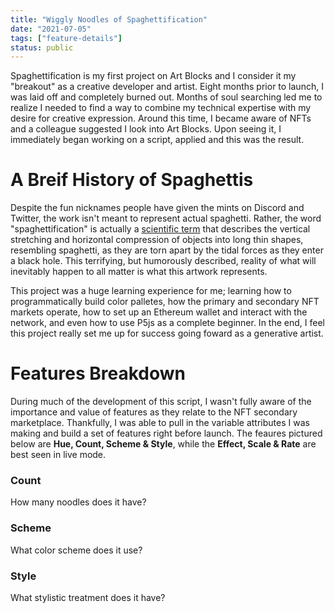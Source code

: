 ```yaml
---
title: "Wiggly Noodles of Spaghettification"
date: "2021-07-05"
tags: ["feature-details"]
status: public
---
```


Spaghettification is my first project on Art Blocks and I consider it my "breakout" as a creative developer and artist. Eight months prior to launch, I was laid off and completely burned out. Months of soul searching led me to realize I needed to find a way to combine my technical expertise with my desire for creative expression. Around this time, I became aware of NFTs and a colleague suggested I look into Art Blocks. Upon seeing it, I immediately began working on a script, applied and this was the result.

<Grid cols={3} gap={6}>
    <ImageEmbed
        src="spaghettification-thumb-0.jpg"
        alt="Spaghettification Thumbnail"
        width={512}
        height={512}
        mode="grid-item"
        priority="true"
    />
    <ImageEmbed
        src="spaghettification-thumb-1.jpg"
        alt="Spaghettification Thumbnail"
        width={512}
        height={512}
        mode="grid-item"
        priority="true"
    />
    <ImageEmbed
        src="spaghettification-thumb-2.jpg"
        alt="Spaghettification Thumbnail"
        width={512}
        height={512}
        mode="grid-item"
        priority="true"
    />
    <ImageEmbed
        src="spaghettification-thumb-3.jpg"
        alt="Spaghettification Thumbnail"
        width={512}
        height={512}
        mode="grid-item"
        priority="true"
    />
    <ImageEmbed
        src="spaghettification-thumb-4.jpg"
        alt="Spaghettification Thumbnail"
        width={512}
        height={512}
        mode="grid-item"
        priority="true"
    />
    <ImageEmbed
        src="spaghettification-thumb-5.jpg"
        alt="Spaghettification Thumbnail"
        width={512}
        height={512}
        mode="grid-item"
        priority="true"
    />
</Grid>

# A Breif History of Spaghettis

Despite the fun nicknames people have given the mints on Discord and Twitter, the work isn't meant to represent actual spaghetti. Rather, the word "spaghettification" is actually a [scientific term](https://en.wikipedia.org/wiki/Spaghettification) that describes the vertical stretching and horizontal compression of objects into long thin shapes, resembling spaghetti, as they are torn apart by the tidal forces as they enter a black hole. This terrifying, but humorously described, reality of what will inevitably happen to all matter is what this artwork represents.

<ImageEmbed
    src="spaghettification-sketch.jpg"
    alt="Spaghettification Sketch"
    width={686}
    height={468}
    cardTitle="Early Concept Sketch"
/>

<Grid cols={5} gap={6}>
    <ImageEmbed
        src="spaghetti-step-0.jpg"
        alt="Spaghettification Step"
        width={384}
        height={384}
        mode="grid-item"
        cardTitle="Color Palette"
    />
    <ImageEmbed
        src="spaghetti-step-1.jpg"
        alt="Spaghettification Step"
        width={384}
        height={384}
        mode="grid-item"
        cardTitle="Randmoize Colors"
    />
    <ImageEmbed
        src="spaghetti-step-2.jpg"
        alt="Spaghettification Step"
        width={384}
        height={384}
        mode="grid-item"
        cardTitle="Controlled Gradients"
    />
    <ImageEmbed
        src="spaghetti-step-3.jpg"
        alt="Spaghettification Step"
        width={384}
        height={384}
        mode="grid-item"
        cardTitle="Twisting Noodles"
    />
    <ImageEmbed
        src="spaghetti-step-4.jpg"
        alt="Spaghettification Step"
        width={384}
        height={384}
        mode="grid-item"
        cardTitle="Wiggling Noodles"
    />
    <ImageEmbed
        src="spaghetti-step-5.jpg"
        alt="Spaghettification Step"
        width={384}
        height={384}
        mode="grid-item"
        cardTitle="Pulsing (Rejected)"
    />
    <ImageEmbed
        src="spaghetti-step-6.jpg"
        alt="Spaghettification Step"
        width={384}
        height={384}
        mode="grid-item"
        cardTitle="Toon Lines"
    />
    <ImageEmbed
        src="spaghetti-step-7.jpg"
        alt="Spaghettification Step"
        width={384}
        height={384}
        mode="grid-item"
        cardTitle="Glowing Geometry"
    />
    <ImageEmbed
        src="spaghetti-step-8.jpg"
        alt="Spaghettification Step"
        width={384}
        height={384}
        mode="grid-item"
        cardTitle="Infinity Border"
    />
    <ImageEmbed
        src="spaghetti-step-9.jpg"
        alt="Spaghettification Step"
        width={384}
        height={384}
        mode="grid-item"
        cardTitle="Final Adjustments"
    />
</Grid>

This project was a huge learning experience for me; learning how to programmatically build color palletes, how the primary and secondary NFT markets operate, how to set up an Ethereum wallet and interact with the network, and even how to use P5js as a complete beginner. In the end, I feel this project really set me up for success going foward as a generative artist.

# Features Breakdown

During much of the development of this script, I wasn't fully aware of the importance and value of features as they relate to the NFT secondary marketplace. Thankfully, I was able to pull in the variable attributes I was making and build a set of features right before launch. The feaures pictured below are **Hue, Count, Scheme & Style**, while the **Effect, Scale & Rate** are best seen in live mode.

<Grid cols={9} gap={2}>
    <ImageEmbed src="spaghetti-hue-0.jpg" alt="Spaghettification Hue" width={128} height={128} mode="grid-item" />
    <ImageEmbed src="spaghetti-hue-1.jpg" alt="Spaghettification Hue" width={128} height={128} mode="grid-item" />
    <ImageEmbed src="spaghetti-hue-2.jpg" alt="Spaghettification Hue" width={128} height={128} mode="grid-item" />
    <ImageEmbed src="spaghetti-hue-3.jpg" alt="Spaghettification Hue" width={128} height={128} mode="grid-item" />
    <ImageEmbed src="spaghetti-hue-4.jpg" alt="Spaghettification Hue" width={128} height={128} mode="grid-item" />
    <ImageEmbed src="spaghetti-hue-5.jpg" alt="Spaghettification Hue" width={128} height={128} mode="grid-item" />
    <ImageEmbed src="spaghetti-hue-6.jpg" alt="Spaghettification Hue" width={128} height={128} mode="grid-item" />
    <ImageEmbed src="spaghetti-hue-7.jpg" alt="Spaghettification Hue" width={128} height={128} mode="grid-item" />
    <ImageEmbed src="spaghetti-hue-8.jpg" alt="Spaghettification Hue" width={128} height={128} mode="grid-item" />
</Grid>

### Count

How many noodles does it have?

<Grid cols={3} gap={6}>
    <ImageEmbed
        src="spaghetti-count-0.jpg"
        alt="Spaghettification Count Three"
        width={384}
        height={384}
        mode="grid-item"
        cardTitle="Three"
    />
    <ImageEmbed
        src="spaghetti-count-1.jpg"
        alt="Spaghettification Count Four"
        width={384}
        height={384}
        mode="grid-item"
        cardTitle="Four"
    />
    <ImageEmbed
        src="spaghetti-count-2.jpg"
        alt="Spaghettification Count Five"
        width={384}
        height={384}
        mode="grid-item"
        cardTitle="Five"
    />
</Grid>

### Scheme

What color scheme does it use?

<Grid cols={3} gap={6}>
    <ImageEmbed
        src="spaghetti-scheme-0.jpg"
        alt="Spaghettification Scheme Analagous"
        width={384}
        height={384}
        mode="grid-item"
        cardTitle="Analagous"
    />
    <ImageEmbed
        src="spaghetti-scheme-1.jpg"
        alt="Spaghettification Scheme Complementary"
        width={384}
        height={384}
        mode="grid-item"
        cardTitle="Complementary"
    />
    <ImageEmbed
        src="spaghetti-scheme-2.jpg"
        alt="Spaghettification Scheme Triadic"
        width={384}
        height={384}
        mode="grid-item"
        cardTitle="Triadic"
    />
</Grid>

### Style

What stylistic treatment does it have?

<Grid cols={3} gap={6}>
    <ImageEmbed
        src="spaghetti-style-0.jpg"
        alt="Spaghettification Scheme Standard"
        width={384}
        height={384}
        mode="grid-item"
        cardTitle="Standard"
    />
    <ImageEmbed
        src="spaghetti-style-1.jpg"
        alt="Spaghettification Scheme Saturated"
        width={384}
        height={384}
        mode="grid-item"
        cardTitle="Saturated"
    />
    <ImageEmbed
        src="spaghetti-style-2.jpg"
        alt="Spaghettification Scheme Desaturated"
        width={384}
        height={384}
        mode="grid-item"
        cardTitle="Desaturated"
    />
</Grid>
